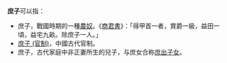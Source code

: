 {{disambig|Cat=二字中國相關消歧義}}

'''庶子'''可以指：
* 庶子，戰國時期的一種[[農奴|農奴]]。《[[商君書|商君書]]》：「得甲首一者，賞爵一級，益田一頃，益宅九畝。除庶子一人。」
* [[庶子_(官制)|庶子 (官制)]]，中國古代官制。
* 庶子，古代家庭中非正妻所生的兒子，与庶女合称[[庶出子女|庶出子女]]。